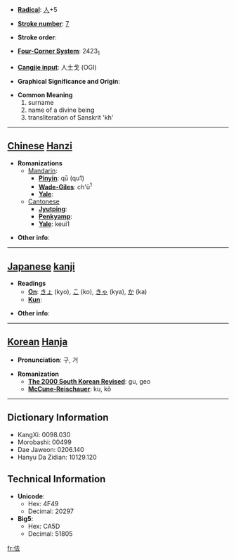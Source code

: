 * '''[[Wiktionary:Chinese radical index| Radical]]''': [[Wiktionary:Chinese radical index 人|人]]+5

* '''[[Wiktionary:Chinese total strokes index|Stroke number]]''': [[Wiktionary:Chinese total strokes index 7|7]]

* '''Stroke order''': 

* '''[[Wiktionary:Chinese four corner index|Four-Corner System]]''': 2423<sub>1</sub>

* '''[[Wiktionary:Chinese Cangjie index|Cangjie input]]''': 人土戈 (OGI)

* '''Graphical Significance and Origin''': 

* '''Common Meaning'''
*#surname
*# name of a divine being
*# transliteration of Sanskrit 'kh'


----

== [[Chinese]] [[Hanzi]] ==

* '''Romanizations'''
** [[Mandarin]]:
*** '''[[Pinyin]]''': qū (qu1)
*** '''[[Wade-Giles]]''': ch'ü<sup>1</sup>
*** '''[[Yale]]''': 
**[[Cantonese]]
***'''[[Jyutping]]''':
***'''[[Penkyamp]]''': 
***'''[[Yale]]''': keui1

* '''Other info''': 

----

== [[Japanese]] [[kanji]] ==

* '''Readings'''
** '''[[On]]''': [[きょ]] (kyo), [[こ]] (ko), [[きゃ]] (kya), [[か]] (ka)
** '''[[Kun]]''': 

* '''Other info''':  

----

== [[Korean]] [[Hanja]] ==

* '''Pronunciation''': 구, 거

* '''Romanization'''
** '''[[The 2000 South Korean Revised Romanization|The 2000 South Korean Revised]]''': gu, geo
** '''[[McCune-Reischauer]]''': ku, kŏ

----

== Dictionary Information ==

* KangXi: 0098.030
* Morobashi: 00499
* Dae Jaweon: 0206.140
* Hanyu Da Zidian: 10129.120

== Technical Information ==

* '''Unicode''':
** Hex: 4F49
** Decimal: 20297
* '''Big5''':
** Hex: CA5D
** Decimal: 51805
[[fr:佉]]